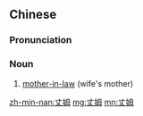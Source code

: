 ==Chinese==
{{zh-forms}}

===Pronunciation===
{{zh-pron
|mn=qz:tiǔⁿ-ḿ/xm,tp,kh:tiūⁿ-ḿ/zz:tiòⁿ-ḿ
|cat=n
}}

===Noun===
{{zh-noun}}

# [[mother-in-law]] (wife's mother)

[[zh-min-nan:丈姆]]
[[mg:丈姆]]
[[mn:丈姆]]